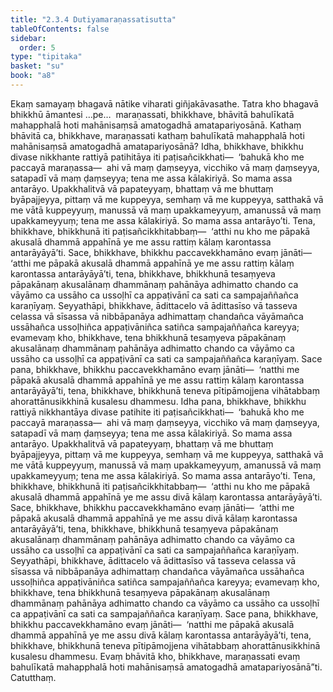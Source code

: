 ```yaml
---
title: "2.3.4 Dutiyamaraṇassatisutta"
tableOfContents: false
sidebar:
  order: 5
type: "tipitaka"
basket: "su"
book: "a8"
---
```



<DynamicBreadcrumb />

<Division number="74" book="a8">

<Paragraph number="735" book="a8">
Ekaṃ samayaṃ bhagavā nātike viharati giñjakāvasathe. Tatra kho bhagavā bhikkhū āmantesi …pe…  maraṇassati, bhikkhave, bhāvitā bahulīkatā mahapphalā hoti mahānisaṃsā amatogadhā amatapariyosānā.
</Paragraph>

<Paragraph number="736" book="a8">
Kathaṃ bhāvitā ca, bhikkhave, maraṇassati kathaṃ bahulīkatā mahapphalā hoti mahānisaṃsā amatogadhā amatapariyosānā? Idha, bhikkhave, bhikkhu divase nikkhante rattiyā patihitāya iti paṭisañcikkhati—  ‘bahukā kho me paccayā maraṇassa—  ahi vā maṃ ḍaṃseyya, vicchiko vā maṃ ḍaṃseyya, satapadī vā maṃ ḍaṃseyya; tena me assa kālakiriyā. So mama assa antarāyo. Upakkhalitvā vā papateyyaṃ, bhattaṃ vā me bhuttaṃ byāpajjeyya, pittaṃ vā me kuppeyya, semhaṃ vā me kuppeyya, satthakā vā me vātā kuppeyyuṃ, manussā vā maṃ upakkameyyuṃ, amanussā vā maṃ upakkameyyuṃ; tena me assa kālakiriyā. So mama assa antarāyo’ti. Tena, bhikkhave, bhikkhunā iti paṭisañcikkhitabbaṃ—  ‘atthi nu kho me pāpakā akusalā dhammā appahīnā ye me assu rattiṃ kālaṃ karontassa antarāyāyā’ti.
</Paragraph>

<Paragraph number="737" book="a8">
Sace, bhikkhave, bhikkhu paccavekkhamāno evaṃ jānāti—  ‘atthi me pāpakā akusalā dhammā appahīnā ye me assu rattiṃ kālaṃ karontassa antarāyāyā’ti, tena, bhikkhave, bhikkhunā tesaṃyeva pāpakānaṃ akusalānaṃ dhammānaṃ pahānāya adhimatto chando ca vāyāmo ca ussāho ca ussoḷhī ca appaṭivānī ca sati ca sampajaññañca karaṇīyaṃ.
</Paragraph>

<Paragraph number="738" book="a8">
Seyyathāpi, bhikkhave, ādittacelo vā ādittasīso vā tasseva celassa vā sīsassa vā nibbāpanāya adhimattaṃ chandañca vāyāmañca ussāhañca ussoḷhiñca appaṭivāniñca satiñca sampajaññañca kareyya; evamevaṃ kho, bhikkhave, tena bhikkhunā tesaṃyeva pāpakānaṃ akusalānaṃ dhammānaṃ pahānāya adhimatto chando ca vāyāmo ca ussāho ca ussoḷhī ca appaṭivānī ca sati ca sampajaññañca karaṇīyaṃ.
</Paragraph>

<Paragraph number="739" book="a8">
Sace pana, bhikkhave, bhikkhu paccavekkhamāno evaṃ jānāti—  ‘natthi me pāpakā akusalā dhammā appahīnā ye me assu rattiṃ kālaṃ karontassa antarāyāyā’ti, tena, bhikkhave, bhikkhunā teneva pītipāmojjena vihātabbaṃ ahorattānusikkhinā kusalesu dhammesu.
</Paragraph>

<Paragraph number="740" book="a8">
Idha pana, bhikkhave, bhikkhu rattiyā nikkhantāya divase patihite iti paṭisañcikkhati—  ‘bahukā kho me paccayā maraṇassa—  ahi vā maṃ ḍaṃseyya, vicchiko vā maṃ ḍaṃseyya, satapadī vā maṃ ḍaṃseyya; tena me assa kālakiriyā. So mama assa antarāyo. Upakkhalitvā vā papateyyaṃ, bhattaṃ vā me bhuttaṃ byāpajjeyya, pittaṃ vā me kuppeyya, semhaṃ vā me kuppeyya, satthakā vā me vātā kuppeyyuṃ, manussā vā maṃ upakkameyyuṃ, amanussā vā maṃ upakkameyyuṃ; tena me assa kālakiriyā. So mama assa antarāyo’ti. Tena, bhikkhave, bhikkhunā iti paṭisañcikkhitabbaṃ—  ‘atthi nu kho me pāpakā akusalā dhammā appahīnā ye me assu divā kālaṃ karontassa antarāyāyā’ti.
</Paragraph>

<Paragraph number="741" book="a8">
Sace, bhikkhave, bhikkhu paccavekkhamāno evaṃ jānāti—  ‘atthi me pāpakā akusalā dhammā appahīnā ye me assu divā kālaṃ karontassa antarāyāyā’ti, tena, bhikkhave, bhikkhunā tesaṃyeva pāpakānaṃ akusalānaṃ dhammānaṃ pahānāya adhimatto chando ca vāyāmo ca ussāho ca ussoḷhī ca appaṭivānī ca sati ca sampajaññañca karaṇīyaṃ.
</Paragraph>

<Paragraph number="742" book="a8">
Seyyathāpi, bhikkhave, ādittacelo vā ādittasīso vā tasseva celassa vā sīsassa vā nibbāpanāya adhimattaṃ chandañca vāyāmañca ussāhañca ussoḷhiñca appaṭivāniñca satiñca sampajaññañca kareyya; evamevaṃ kho, bhikkhave, tena bhikkhunā tesaṃyeva pāpakānaṃ akusalānaṃ dhammānaṃ pahānāya adhimatto chando ca vāyāmo ca ussāho ca ussoḷhī ca appaṭivānī ca sati ca sampajaññañca karaṇīyaṃ.
</Paragraph>

<Paragraph number="743" book="a8">
Sace pana, bhikkhave, bhikkhu paccavekkhamāno evaṃ jānāti—  ‘natthi me pāpakā akusalā dhammā appahīnā ye me assu divā kālaṃ karontassa antarāyāyā’ti, tena, bhikkhave, bhikkhunā teneva pītipāmojjena vihātabbaṃ ahorattānusikkhinā kusalesu dhammesu. Evaṃ bhāvitā kho, bhikkhave, maraṇassati evaṃ bahulīkatā mahapphalā hoti mahānisaṃsā amatogadhā amatapariyosānā”ti.

</Paragraph>
</Division>

<Paragraph number="744" type="center" book="a8">
Catutthaṃ.
</Paragraph>